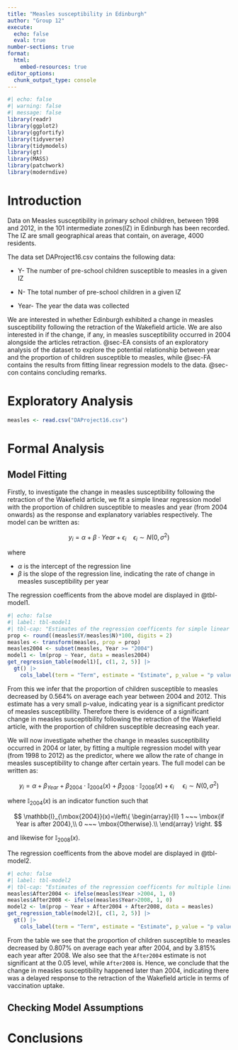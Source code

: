 ```yaml
---
title: "Measles susceptibility in Edinburgh"
author: "Group 12"
execute: 
  echo: false
  eval: true
number-sections: true
format:
  html:
    embed-resources: true
editor_options: 
  chunk_output_type: console
---
```


```r
#| echo: false
#| warning: false
#| message: false
library(readr)
library(ggplot2)
library(ggfortify)
library(tidyverse)
library(tidymodels)
library(gt)
library(MASS)
library(patchwork)
library(moderndive)
```

# Introduction {#sec-intro}

Data on Measles susceptibility in primary school children, between 1998 and 2012, in the 101 intermediate zones(IZ) in Edinburgh has been recorded. The IZ are small geographical areas that contain, on average, 4000 residents.

The data set DAProject16.csv contains the following data:

-   Y- The number of pre-school children susceptible to measles in a given IZ

-   N- The total number of pre-school children in a given IZ

-   Year- The year the data was collected

We are interested in whether Edinburgh exhibited a change in measles susceptibility following the retraction of the Wakefield article. We are also interested in if the change, if any, in measles susceptibility occurred in 2004 alongside the articles retraction. @sec-EA consists of an exploratory analysis of the dataset to explore the potential relationship between year and the proportion of children susceptible to measles, while @sec-FA contains the results from fitting linear regression models to the data. @sec-con contains concluding remarks.

# Exploratory Analysis {#sec-EA}

```r
measles <- read.csv("DAProject16.csv")
```

# Formal Analysis {#sec-FA}

## Model Fitting

Firstly, to investigate the change in measles susceptibility following the retraction of the Wakefield article, we fit a simple linear regression model with the proportion of children susceptible to measles and year (from 2004 onwards) as the response and explanatory variables respectively. The model can be written as:

$$
y_i = \alpha + \beta \cdot Year +\epsilon_i ~~~~ \epsilon_i \sim N(0, \sigma^2)
$$

where

-   $\alpha$ is the intercept of the regression line
-   $\beta$ is the slope of the regression line, indicating the rate of change in measles susceptibility per year

The regression coefficents from the above model are displayed in @tbl-model1.

```r
#| echo: false
#| label: tbl-model1
#| tbl-cap: "Estimates of the regression coefficents for simple linear model"
prop <- round((measles$Y/measles$N)*100, digits = 2)
measles <- transform(measles, prop = prop)
measles2004 <- subset(measles, Year >= "2004")
model1 <- lm(prop ~ Year, data = measles2004)
get_regression_table(model1)[, c(1, 2, 5)] |>
  gt() |>
    cols_label(term = "Term", estimate = "Estimate", p_value = "p value")
```

From this we infer that the proportion of children susceptible to measles decreased by 0.564% on average each year between 2004 and 2012. This estimate has a very small p-value, indicating year is a significant predictor of measles susceptibility. Therefore there is evidence of a significant change in measles susceptibility following the retraction of the Wakefield article, with the proportion of children susceptible decreasing each year.

We will now investigate whether the change in measles susceptibility occurred in 2004 or later, by fitting a multiple regression model with year (from 1998 to 2012) as the predictor, where we allow the rate of change in measles susceptibility to change after certain years. The full model can be written as:

$$
y_i = \alpha + \beta_{Year} +\beta_{2004} \cdot \mathbb{I}_{\mbox{2004}}(x) + \beta_{2008} \cdot \mathbb{I}_{\mbox{2008}}(x) + \epsilon_i ~~~~~ \epsilon_i \sim N(0, \sigma^2)
$$

where $\mathbb{I}_{\mbox{2004}}(x)$ is an indicator function such that

$$
\mathbb{I}_{\mbox{2004}}(x)=\left\{
                \begin{array}{ll}
                  1 ~~~ \mbox{if Year is after 2004},\\
                  0 ~~~ \mbox{Otherwise}.\\
                \end{array}
              \right.
$$

and likewise for $\mathbb{I}_{\mbox{2008}}(x)$.

The regression coefficents from the above model are displayed in @tbl-model2.

```r
#| echo: false
#| label: tbl-model2
#| tbl-cap: "Estimates of the regression coefficents for multiple linear model"
measles$After2004 <- ifelse(measles$Year >2004, 1, 0)
measles$After2008 <- ifelse(measles$Year>2008, 1, 0)
model2 <- lm(prop ~ Year + After2004 + After2008, data = measles)
get_regression_table(model2)[, c(1, 2, 5)] |>
  gt() |>
    cols_label(term = "Term", estimate = "Estimate", p_value = "p value")
```

From the table we see that the proportion of children susceptible to measles decreased by 0.807% on average each year after 2004, and by 3.815% each year after 2008. We also see that the `After2004` estimate is not significant at the 0.05 level, while `After2008` is. Hence, we conclude that the change in measles susceptibility happened later than 2004, indicating there was a delayed response to the retraction of the Wakefield article in terms of vaccination uptake.

## Checking Model Assumptions

# Conclusions {#sec-con}
